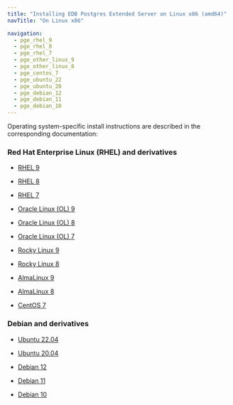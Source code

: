 ```yaml
---
title: "Installing EDB Postgres Extended Server on Linux x86 (amd64)"
navTitle: "On Linux x86"

navigation:
  - pge_rhel_9
  - pge_rhel_8
  - pge_rhel_7
  - pge_other_linux_9
  - pge_other_linux_8
  - pge_centos_7
  - pge_ubuntu_22
  - pge_ubuntu_20
  - pge_debian_12
  - pge_debian_11
  - pge_debian_10
---
```


Operating system-specific install instructions are described in the corresponding documentation:

### Red Hat Enterprise Linux (RHEL) and derivatives

- [RHEL 9](pge_rhel_9)

- [RHEL 8](pge_rhel_8)

- [RHEL 7](pge_rhel_7)

- [Oracle Linux (OL) 9](pge_rhel_9)

- [Oracle Linux (OL) 8](pge_rhel_8)

- [Oracle Linux (OL) 7](pge_rhel_7)

- [Rocky Linux 9](pge_other_linux_9)

- [Rocky Linux 8](pge_other_linux_8)

- [AlmaLinux 9](pge_other_linux_9)

- [AlmaLinux 8](pge_other_linux_8)

- [CentOS 7](pge_centos_7)

### Debian and derivatives

- [Ubuntu 22.04](pge_ubuntu_22)

- [Ubuntu 20.04](pge_ubuntu_20)

- [Debian 12](pge_debian_12)

- [Debian 11](pge_debian_11)

- [Debian 10](pge_debian_10)
